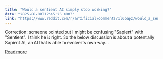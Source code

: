 ```yaml
---
title: "Would a sentient AI simply stop working?"
date: "2025-06-08T12:45:25.000Z"
link: "https://www.reddit.com/r/artificial/comments/1l6bapz/would_a_sentient_ai_simply_stop_working/"
---
```


Correction: someone pointed out I might be confusing "Sapient" with "Sentient". I think he is right. So the below discussion is about a potentially Sapient AI, an AI that is able to evolve its own way...

[Read more](https://www.reddit.com/r/artificial/comments/1l6bapz/would_a_sentient_ai_simply_stop_working/)
